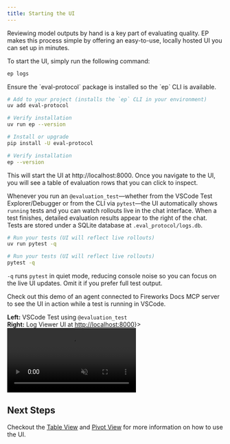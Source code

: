 ```yaml
---
title: Starting the UI
---
```


Reviewing model outputs by hand is a key part of evaluating quality. EP makes
this process simple by offering an easy-to-use, locally hosted UI you can set up
in minutes.

To start the UI, simply run the following command:

```bash
ep logs
```

<Note>
Ensure the `eval-protocol` package is installed so the `ep` CLI is available.

<Tabs>
  <Tab title="uv">

```bash
# Add to your project (installs the `ep` CLI in your environment)
uv add eval-protocol

# Verify installation
uv run ep --version
```

  </Tab>
  <Tab title="pip">

```bash
# Install or upgrade
pip install -U eval-protocol

# Verify installation
ep --version
```

  </Tab>
</Tabs>
</Note>

This will start the UI at http://localhost:8000. Once you navigate to the UI,
you will see a table of evaluation rows that you can click to inspect.

Whenever you run an `@evaluation_test`—whether from the VSCode Test
Explorer/Debugger or from the CLI via `pytest`—the UI automatically shows
`running` tests and you can watch rollouts live in the chat interface. When a
test finishes, detailed evaluation results appear to the right of the chat.
Tests are stored under a SQLite database at `.eval_protocol/logs.db`.

<Tabs>
  <Tab title="Run with uv">

```bash
# Run your tests (UI will reflect live rollouts)
uv run pytest -q
```

  </Tab>
  <Tab title="Run with pip">

```bash
# Run your tests (UI will reflect live rollouts)
pytest -q
```

  </Tab>
</Tabs>


`-q` runs `pytest` in quiet mode, reducing console noise so you can focus on the live UI updates. Omit it if you prefer full test output.


Check out this demo of an agent connected to Fireworks Docs MCP server to see
the UI in action while a test is running in VSCode.

<Frame caption={<span><b>Left:</b> VSCode Test using <code>@evaluation_test</code><br/><b>Right:</b> Log Viewer UI at <a href="http://localhost:8000">http://localhost:8000</a></span>}>
<video
  autoPlay
  muted
  loop
  controls
  playsInline
  className="w-full aspect-video rounded-xl"
  src="https://storage.googleapis.com/fireworks-public/eval-protocol/videos/log-viewer-2.webm"
></video>
</Frame>

## Next Steps

Checkout the [Table View](/tutorial/ui/table) and [Pivot View](/tutorial/ui/pivot) for
more information on how to use the UI.
